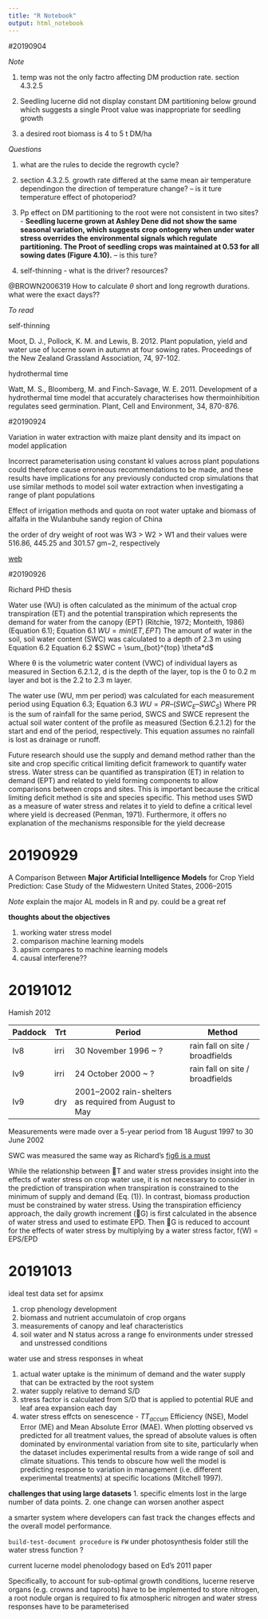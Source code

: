 ```yaml
---
title: "R Notebook"
output: html_notebook
---
```


#20190904

_Note_

1. temp was not the only factro affecting DM production rate. section 4.3.2.5

2. Seedling lucerne did not display constant DM partitioning below ground which suggests
a single Proot value was inappropriate for seedling growth

3. a desired root biomass is 4 to 5 t DM/ha

_Questions_

1. what are the rules to decide the regrowth cycle?

2. section 4.3.2.5. growth rate differed at the same mean air temperature dependingon the direction of temperature change? -- is it ture temperature effect of photoperiod? 


3. Pp effect on DM partitioning to the root were not consistent in two sites?  -
**Seedling lucerne grown at Ashley Dene did not show the same seasonal variation, which suggests crop ontogeny when under water stress overrides the environmental signals which regulate partitioning. The Proot of seedling crops was maintained at 0.53 for all sowing dates (Figure 4.10).** -- is this ture?

4. self-thinning - what is the driver? resources?

@BROWN2006319
How to calculate $\theta$
short and long regrowth durations. what were the exact days??


_To read_

self-thinning 

Moot, D. J., Pollock, K. M. and Lewis, B. 2012. Plant population, yield and water use of
lucerne sown in autumn at four sowing rates. Proceedings of the New Zealand
Grassland Association, 74, 97-102.

hydrothermal time 

Watt, M. S., Bloomberg, M. and Finch-Savage, W. E. 2011. Development of a
hydrothermal time model that accurately characterises how thermoinhibition
regulates seed germination. Plant, Cell and Environment, 34, 870-876.


#20190924


Variation in water extraction with maize plant density and its impact on model
application

Incorrect parameterisation using constant kl values across plant populations could therefore cause erroneous  recommendations to be made, and these results have implications for any previously conducted crop simulations that use similar methods to model soil water extraction
when investigating a range of plant populations


Effect of irrigation methods and quota on root water
uptake and biomass of alfalfa in the Wulanbuhe
sandy region of China


the order of dry weight of root was W3 > W2 > W1 and their values were 516.86, 445.25 and 301.57 gm−2, respectively 

[web](http://lvec.ibcas.ac.cn/BaiWenMing)

#20190926

Richard PHD thesis

Water use (WU) is often calculated as the minimum of the actual crop transpiration (ET)
and the potential transpiration which represents the demand for water from the canopy
(EPT) (Ritchie, 1972; Monteith, 1986) (Equation 6.1);
Equation 6.1 $WU = min(ET, EPT )$
The amount of water in the soil, soil water content (SWC) was calculated to a depth of
2.3 m using Equation 6.2 Equation 6.2 $SWC = \sum_{bot}^{top} \theta*d$

Where θ is the volumetric water content (VWC) of individual layers as measured in
Section 6.2.1.2, d is the depth of the layer, top is the 0 to 0.2 m layer and bot is the 2.2
to 2.3 m layer.



The water use (WU, mm per period) was calculated for each measurement period using
Equation 6.3;
Equation 6.3 $WU = PR – (SWC_E – SWC_S)$
Where PR is the sum of rainfall for the same period, SWCS and SWCE represent the
actual soil water content of the profile as measured (Section 6.2.1.2) for the start and
end of the period, respectively. This equation assumes no rainfall is lost as drainage or
runoff.

Future research should use the supply and demand method rather than the site and crop
specific critical limiting deficit framework to quantify water stress. Water stress can be
quantified as transpiration (ET) in relation to demand (EPT) and related to yield forming
components to allow comparisons between crops and sites. This is important because
the critical limiting deficit method is site and species specific. This method uses SWD
as a measure of water stress and relates it to yield to define a critical level where yield is
decreased (Penman, 1971). Furthermore, it offers no explanation of the mechanisms
responsible for the yield decrease


# 20190929

A Comparison Between **Major Artificial Intelligence Models** for Crop Yield Prediction: Case Study of the Midwestern United States, 2006–2015

_Note_ explain the major AL models in R and py. could be a great ref

**thoughts about the objectives**

1. working water stress model 
2. comparison machine learning models 
3. apsim compares to machine learning models 
4. causal interferene??


# 20191012

Hamish 2012 

Paddock |Trt| Period | Method
-----|------|------|---
Iv8|irri|30 November 1996 ~ ?| rain fall on site / broadfields
Iv9| irri|24 October 2000 ~ ?| rain fall on site / broadfields
Iv9|dry|2001–2002 rain-shelters as required from August to May|

Measurements were made over a 5-year period from 18 August
1997 to 30 June 2002

SWC was measured the same way as Richard's
[fig6 is a must](../imgs/water_stressVS_EP.png)


While the relationship between T
and water stress provides insight into the effects of water stress on
crop water use, it is not necessary to consider in the prediction of
transpiration when transpiration is constrained to the minimum of
supply and demand (Eq. (1)). In contrast, biomass production must
be constrained by water stress. Using the transpiration efficiency
approach, the daily growth increment (G) is first calculated in
the absence of water stress and used to estimate EPD. Then G is
reduced to account for the effects of water stress by multiplying by
a water stress factor, f(W) = EPS/EPD

# 20191013

ideal test data set for apsimx

1. crop phenology development 
2. biomass and nutrient accumulatoin of crop organs
3. measurements of canopy and leaf characteristics
4. soil water and N status across a range fo environments under stressed and unstressed conditions 

water use and stress responses in wheat

1. actual water uptake is the minimum of demand and the water supply that can be extracted by the root system
2. water supply relative to demand S/D
3. stress factor is calculated from S/D that is applied to potential RUE and leaf area expansion each day 
4. water stress effcts on senescence - $TT_{accum}$ 
Efficiency (NSE), Model Error (ME) and Mean Absolute Error
(MAE). When plotting observed vs predicted for all treatment values,
the spread of absolute values is often dominated by environmental
variation from site to site, particularly when the dataset includes experimental
results from a wide range of soil and climate situations. This
tends to obscure how well the model is predicting response to variation
in management (i.e. different experimental treatments) at specific locations
(Mitchell 1997).

**challenges that using large datasets**
1. specific elments lost in the large number of data points.
2. one change can worsen another aspect

a smarter system where developers can fast track the changes effects and the overall model performance. 

`build-test-document procedure`
is `FW` under photosynthesis folder still the water stress function ?


current lucerne model phenolodogy based on Ed's 2011 paper


Specifically, to
account for sub-optimal growth conditions, lucerne reserve organs
(e.g. crowns and taproots) have to be implemented to store nitrogen,
a root nodule organ is required to fix atmospheric nitrogen and
water stress responses have to be parameterised